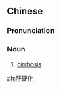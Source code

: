 ==Chinese==
{{zh-forms|type=12}}
{{wikipedia|lang=zh}}

===Pronunciation===
{{zh-pron
|m=gānyìnghuà
|c=gon1 ngaang6 faa3
|cat=n
}}

===Noun===
{{zh-noun}}

# {{lb|zh|pathology}} [[cirrhosis]] {{qualifier|liver}}

[[zh:肝硬化]]